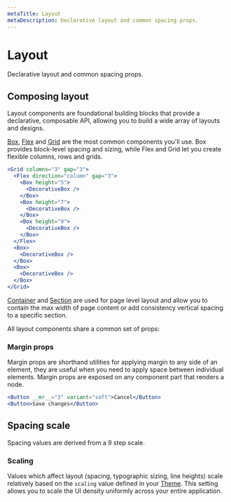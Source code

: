 ```yaml
---
metaTitle: Layout
metaDescription: Declarative layout and common spacing props.
---
```


# Layout

<Description>Declarative layout and common spacing props.</Description>

## Composing layout

Layout components are foundational building blocks that provide a declarative, composable API, allowing you to build a wide array of layouts and designs.

[Box](/themes/docs/components/box), [Flex](/themes/docs/components/flex) and [Grid](/themes/docs/components/grid) are the most common components you'll use. Box provides block-level spacing and sizing, while Flex and Grid let you create flexible columns, rows and grids.

```jsx live=true
<Grid columns="3" gap="3">
  <Flex direction="column" gap="3">
    <Box height="5">
      <DecorativeBox />
    </Box>
    <Box height="7">
      <DecorativeBox />
    </Box>
    <Box height="9">
      <DecorativeBox />
    </Box>
  </Flex>
  <Box>
    <DecorativeBox />
  </Box>
  <Box>
    <DecorativeBox />
  </Box>
</Grid>
```

[Container](/themes/docs/components/container) and [Section](/themes/docs/components/section) are used for page level layout and allow you to contain the max width of page content or add consistency vertical spacing to a specific section.

All layout components share a common set of props:

<ThemesPropsTable name="layout" />

### Margin props

Margin props are shorthand utilities for applying margin to any side of an element, they are useful when you need to apply space between individual elements. Margin props are exposed on any component part that renders a node.

```jsx live=true line=1
<Button __mr__="3" variant="soft">Cancel</Button>
<Button>Save changes</Button>
```

<ThemesPropsTable name="margin" />

## Spacing scale

Spacing values are derived from a 9 step scale.

<Box my="7">
  <ThemesSpacingScale />
</Box>

<ThemesSpacingTable />

### Scaling

Values which affect layout (spacing, typographic sizing, line heights) scale relatively based on the `scaling` value defined in your [Theme](/themes/docs/components/theme). This setting allows you to scale the UI density uniformly across your entire application.

<Box my="5">
  <ThemesScalingExample />
</Box>
